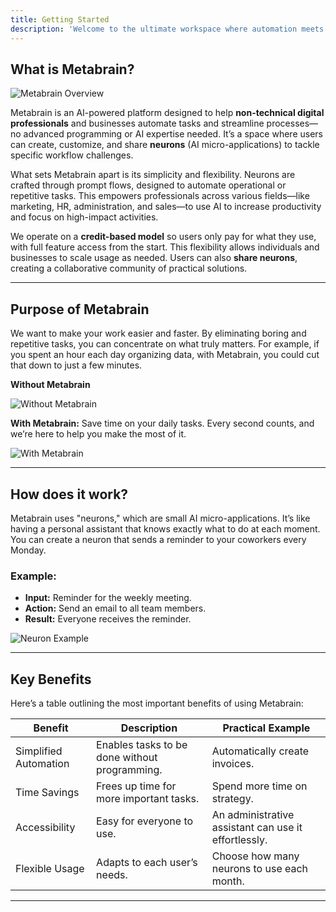 ```yaml
---
title: Getting Started
description: 'Welcome to the ultimate workspace where automation meets productivity. Let’s walk through everything you need to get up and running with Metabrain'
---
```

## **What is Metabrain?**

![Metabrain Overview](https://prod-files-secure.s3.us-west-2.amazonaws.com/1153b6b1-2569-46bc-9e53-6a94d83691dd/68f05985-c627-426c-93a2-8d8d8494d951/image.png)

Metabrain is an AI-powered platform designed to help **non-technical digital professionals** and businesses automate tasks and streamline processes—no advanced programming or AI expertise needed. It’s a space where users can create, customize, and share **neurons** (AI micro-applications) to tackle specific workflow challenges.

What sets Metabrain apart is its simplicity and flexibility. Neurons are crafted through prompt flows, designed to automate operational or repetitive tasks. This empowers professionals across various fields—like marketing, HR, administration, and sales—to use AI to increase productivity and focus on high-impact activities.

We operate on a **credit-based model** so users only pay for what they use, with full feature access from the start. This flexibility allows individuals and businesses to scale usage as needed. Users can also **share neurons**, creating a collaborative community of practical solutions.

---

## **Purpose of Metabrain**

We want to make your work easier and faster. By eliminating boring and repetitive tasks, you can concentrate on what truly matters. For example, if you spent an hour each day organizing data, with Metabrain, you could cut that down to just a few minutes.

**Without Metabrain**

![Without Metabrain](https://prod-files-secure.s3.us-west-2.amazonaws.com/1153b6b1-2569-46bc-9e53-6a94d83691dd/3507d788-2fab-49fa-998b-c543b02ba456/image.png)

**With Metabrain:** Save time on your daily tasks. Every second counts, and we’re here to help you make the most of it.

![With Metabrain](https://prod-files-secure.s3.us-west-2.amazonaws.com/1153b6b1-2569-46bc-9e53-6a94d83691dd/6b31dbb6-a1c1-4ca2-9a42-de4fbf8e79b6/image.png)

---

## **How does it work?**

Metabrain uses "neurons," which are small AI micro-applications. It’s like having a personal assistant that knows exactly what to do at each moment. You can create a neuron that sends a reminder to your coworkers every Monday.

### **Example:**

- **Input:** Reminder for the weekly meeting.
- **Action:** Send an email to all team members.
- **Result:** Everyone receives the reminder.

![Neuron Example](https://prod-files-secure.s3.us-west-2.amazonaws.com/1153b6b1-2569-46bc-9e53-6a94d83691dd/95223b0c-c903-4353-8ff2-8139a2110344/image.png)

---

## **Key Benefits**

Here’s a table outlining the most important benefits of using Metabrain:

| **Benefit**           | **Description**                             | **Practical Example**                  |
|----------------------|---------------------------------------------|----------------------------------------|
| Simplified Automation | Enables tasks to be done without programming. | Automatically create invoices.        |
| Time Savings         | Frees up time for more important tasks.     | Spend more time on strategy.          |
| Accessibility        | Easy for everyone to use.                   | An administrative assistant can use it effortlessly. |
| Flexible Usage       | Adapts to each user’s needs.                | Choose how many neurons to use each month. |

---
